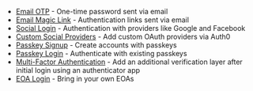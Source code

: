 - [Email OTP](/wallets/authentication/login-methods/email-otp) - One-time password sent via email
- [Email Magic Link](/wallets/authentication/login-methods/email-magic-link) - Authentication links sent via email
- [Social Login](/wallets/authentication/login-methods/social-login) - Authentication with providers like Google and Facebook
- [Custom Social Providers](/wallets/react/login-methods/social-providers) - Add custom OAuth providers via Auth0
- [Passkey Signup](/wallets/react/login-methods/passkey-login) - Create accounts with passkeys
- [Passkey Login](/wallets/react/login-methods/passkey-login) - Authenticate with existing passkeys
- [Multi-Factor Authentication](/wallets/react/mfa/setup-mfa) - Add an additional verification layer after initial login using an authenticator app
- [EOA Login](/wallets/react/login-methods/eoa-login) - Bring in your own EOAs
